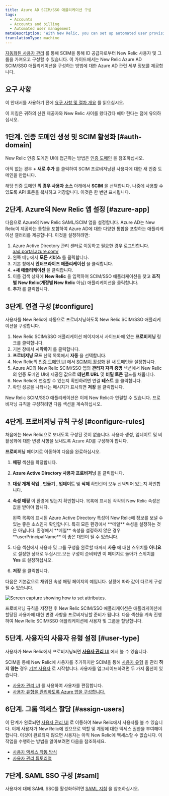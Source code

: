 ```yaml
---
title: Azure AD SCIM/SSO 애플리케이션 구성
tags:
  - Accounts
  - Accounts and billing
  - Automated user management
metaDescription: 'With New Relic, you can set up automated user provisioning and management for Azure Active Directory (AD) SSO.'
translationType: machine
---
```



[자동화된 사용자 관리](/docs/accounts/accounts/automated-user-management/automated-user-provisioning-single-sign) 를 통해 SCIM을 통해 ID 공급자로부터 New Relic 사용자 및 그룹을 가져오고 구성할 수 있습니다. 이 가이드에서는 New Relic Azure AD SCIM/SSO 애플리케이션을 구성하는 방법에 대한 Azure AD 관련 세부 정보를 제공합니다.

## 요구 사항

이 안내서를 사용하기 전에 [요구 사항 및 절차 개요](/docs/assign-users-automated-provisioning-allow-single-sign#requirements) 를 읽으십시오.

이 지침은 귀하의 신원 제공자와 New Relic 사이를 왔다갔다 해야 한다는 점에 유의하십시오.

## 1단계. 인증 도메인 생성 및 SCIM 활성화 [#auth-domain]

New Relic 인증 도메인 UI에 접근하는 방법은 [인증 도메인](/docs/accounts/accounts-billing/new-relic-one-user-management/authentication-domains-saml-sso-scim-more/#ui) 을 참조하십시오.

아직 없는 경우 **+ 새로 추가** 를 클릭하여 SCIM 프로비저닝된 사용자에 대한 새 인증 도메인을 만듭니다.

해당 인증 도메인 **의 경우 사용자 소스** 아래에서 **SCIM** 을 선택합니다. 나중에 사용할 수 있도록 API 토큰을 복사하고 저장합니다. 이것은 한 번만 표시됩니다.

## 2단계. Azure의 New Relic 앱 설정 [#azure-app]

다음으로 Azure의 New Relic SAML/SCIM 앱을 설정합니다. Azure AD는 New Relic이 제공하는 통합을 포함하여 Azure AD에 대한 다양한 통합을 포함하는 애플리케이션 갤러리를 제공합니다. 이것을 설정하려면:

1. Azure Active Directory 관리 센터로 이동하고 필요한 경우 로그인합니다. [aad.portal.azure.com/](https://aad.portal.azure.com/)
2. 왼쪽 메뉴에서 **모든 서비스** 를 클릭합니다.
3. 기본 창에서 **엔터프라이즈 애플리케이션** 을 클릭합니다.
4. **+새 애플리케이션** 을 클릭합니다.
5. 이름 검색 상자에 **New Relic** 을 입력하여 SCIM/SSO 애플리케이션을 찾고 **조직별** **New Relic(계정별 New Relic** 아님) 애플리케이션을 클릭합니다.
6. **추가** 를 클릭합니다.

## 3단계. 연결 구성 [#configure]

사용자를 New Relic에 자동으로 프로비저닝하도록 New Relic SCIM/SSO 애플리케이션을 구성합니다.

1. New Relic SCIM/SSO 애플리케이션 페이지에서 사이드바에 있는 **프로비저닝** 링크를 클릭합니다.
2. 기본 창에서 **시작하기** 를 클릭합니다.
3. **프로비저닝 모드** 선택 목록에서 **자동** 을 선택합니다.
4. New Relic의 [인증 도메인 UI](/docs/accounts/accounts-billing/new-relic-one-user-management/authentication-domains-saml-sso-scim-more) 에서 [SCIM이 활성화](/docs/accounts/accounts-billing/new-relic-one-user-management/authentication-domains-saml-sso-scim-more#source-users) 된 새 도메인을 설정합니다.
5. Azure AD의 New Relic SCIM/SSO 앱의 **관리자 자격 증명** 섹션에서 New Relic의 인증 도메인 UI에 제공된 값으로 **테넌트 URL** 및 **비밀 토큰** 필드를 채웁니다.
6. New Relic에 연결할 수 있는지 확인하려면 연결 **테스트** 를 클릭합니다.
7. 확인 성공을 나타내는 메시지가 표시되면 **저장** 을 클릭합니다.

New Relic SCIM/SSO 애플리케이션은 이제 New Relic과 연결할 수 있습니다. 프로비저닝 규칙을 구성하려면 다음 섹션을 계속하십시오.

## 4단계. 프로비저닝 규칙 구성 [#configure-rules]

처음에는 New Relic으로 보내도록 구성된 것이 없습니다. 사용자 생성, 업데이트 및 비활성화에 대한 변경 사항을 보내도록 Azure AD를 구성해야 합니다.

**프로비저닝** 페이지로 이동하여 다음을 완료하십시오.

1. **매핑** 섹션을 확장합니다.

2. **Azure Active Directory 사용자 프로비저닝** 을 클릭합니다.

3. **대상 개체 작업** , **만들기** , **업데이트** 및 **삭제** 확인란이 모두 선택되어 있는지 확인합니다.

4. **속성 매핑** 이 환경에 맞는지 확인합니다. 목록에 표시된 각각의 New Relic 속성은 값을 받아야 합니다.

   <Callout variant="tip">
     왼쪽 목록에 표시된 Azure Active Directory 특성이 New Relic에 정보를 보낼 수 있는 좋은 소스인지 확인합니다. 특히 모든 환경에서 **메일** 속성을 설정하는 것은 아닙니다. 환경에서 **메일** 속성을 설정하지 않은 경우 **userPrincipalName** 이 좋은 대안이 될 수 있습니다.
   </Callout>

5. 다음 섹션에서 사용자 및 그룹 구성을 완료할 때까지 **사용** 에 대한 스위치를 **아니요** 로 설정한 상태로 두십시오.모든 구성이 준비되면 이 페이지로 돌아가 스위치를 **Yes** 로 설정하십시오.

6. **저장** 을 클릭합니다.

다음은 기본값으로 채워진 속성 매핑 페이지의 예입니다. 상황에 따라 값이 다르게 구성될 수 있습니다.

<img
  title="Azure_AD_Provisioning_Attribute_Mapping.png"
  alt="Screen capture showing how to set attributes."
  src={accountsAzureADAttributeMapping}
/>

프로비저닝 규칙을 저장한 후 New Relic SCIM/SSO 애플리케이션은 애플리케이션에 할당된 사용자에 대한 변경 사항을 프로비저닝할 준비가 됩니다. 다음 섹션을 계속 진행하여 New Relic SCIM/SSO 애플리케이션에 사용자 및 그룹을 할당합니다.

## 5단계. 사용자의 사용자 유형 설정 [#user-type]

사용자가 New Relic에서 프로비저닝되면 [**사용자 관리** UI](/docs/accounts/accounts-billing/new-relic-one-user-management/user-management-ui-and-tasks#where) 에서 볼 수 있습니다.

SCIM을 통해 New Relic에 사용자를 추가하지만 SCIM을 통해 [사용자 유형](/docs/accounts/accounts-billing/new-relic-one-user-management/user-type) 을 관리 **하지 않는** 경우 [기본 사용자](/docs/accounts/accounts-billing/new-relic-one-user-management/user-type) 로 시작합니다. 사용자를 업그레이드하려면 두 가지 옵션이 있습니다.

* [사용자 관리 UI](/docs/accounts/accounts-billing/new-relic-one-user-management/user-management-ui-and-tasks#edit-user-type) 를 사용하여 사용자를 편집합니다.
* [사용자 유형을 관리하도록 Azure 앱을 구성합니다.](/docs/accounts/accounts-billing/new-relic-one-user-management/authentication-domains-saml-sso-scim-more/#manage-user-type-scim)

## 6단계. 그룹 액세스 할당 [#assign-users]

이 단계가 완료되면 [사용자 관리 UI](/docs/accounts/accounts-billing/new-relic-one-user-management/user-management-ui-and-tasks#where) 로 이동하여 New Relic에서 사용자를 볼 수 있습니다. 이제 사용자가 New Relic에 있으므로 역할 및 계정에 대한 액세스 권한을 부여해야 합니다. 이것이 완료되지 않으면 사용자는 아직 New Relic에 액세스할 수 없습니다. 이 작업을 수행하는 방법을 알아보려면 다음을 참조하세요.

* [사용자 액세스 작동 방식](/docs/accounts/accounts-billing/new-relic-one-user-management/user-management-concepts#understand-concepts)
* [사용자 관리 튜토리얼](/docs/accounts/accounts-billing/new-relic-one-user-management/tutorial-add-new-user-groups-roles-new-relic-one-user-model/)

## 7단계. SAML SSO 구성 [#saml]

사용자에 대해 SAML SSO를 활성화하려면 [SAML 지침](/docs/accounts/accounts-billing/new-relic-one-user-management/authentication-domains-saml-sso-scim-more/#authentication) 을 참조하십시오.